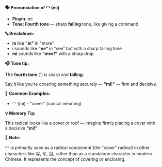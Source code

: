 **🗣️ Pronunciation of 冖 (mì)**

- **Pinyin:** mì
- **Tone: Fourth tone** — sharp **falling** tone, like giving a command

**🔤 Breakdown:**

- **m** like **"m"** in "more"
- **ì** sounds like **"ee"** in "see" but with a sharp falling tone
- **mì** sounds like **"mee!"** with a sharp drop

**🎧 Tone tip:**

The **fourth tone** (`) is sharp and **falling**:

Say it like you're covering something securely — **"mì!"** — firm and decisive.

**📝 Common Examples:**

- 冖 (mì) - "cover" (radical meaning)

**💡 Memory Tip:**

This radical looks like a cover or roof — imagine firmly placing a cover with a decisive **"mì!"**

**📌 Note:**

冖 is primarily used as a radical component (the "cover" radical) in other characters
like 写, 军, 冠, rather than as a standalone character in modern Chinese. It represents the concept
of covering or enclosing.
